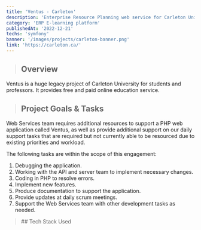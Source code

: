 ```yaml
---
title: 'Ventus - Carleton'
description: 'Enterprise Resource Planning web service for Carleton University'
category: 'ERP E-learning platform'
publishedAt: '2022-12-21'
techs: 'symfony'
banner: '/images/projects/carleton-banner.png'
link: 'https://carleton.ca/'
---
```


> ## Overview

Ventus is a huge legacy project of Carleton University for students and professors.
It provides free and paid online education service.

> ## Project Goals & Tasks

Web Services team requires additional resources to support a PHP web application called Ventus, as well as provide additional support on our daily support tasks that are required but not currently able to be resourced due to existing priorities and workload.

The following tasks are within the scope of this engagement:

1. Debugging the application.
2. Working with the API and server team to implement necessary changes.
3. Coding in PHP to resolve errors.
4. Implement new features.
5. Produce documentation to support the application.
6. Provide updates at daily scrum meetings.
7. Support the Web Services team with other development tasks as needed.

<blockquote className='with-icons'>
  ## Tech Stack Used
  <div className='not-prose mt-2'>
    <TechIcons techs={['symfony']} />
    <TechIcons techs={['php']} />
    <TechIcons techs={['mysql']} />
    <TechIcons techs={['js']} />
    <TechIcons techs={['git']} />
    <TechIcons techs={['aws']} />
  </div>
</blockquote>
